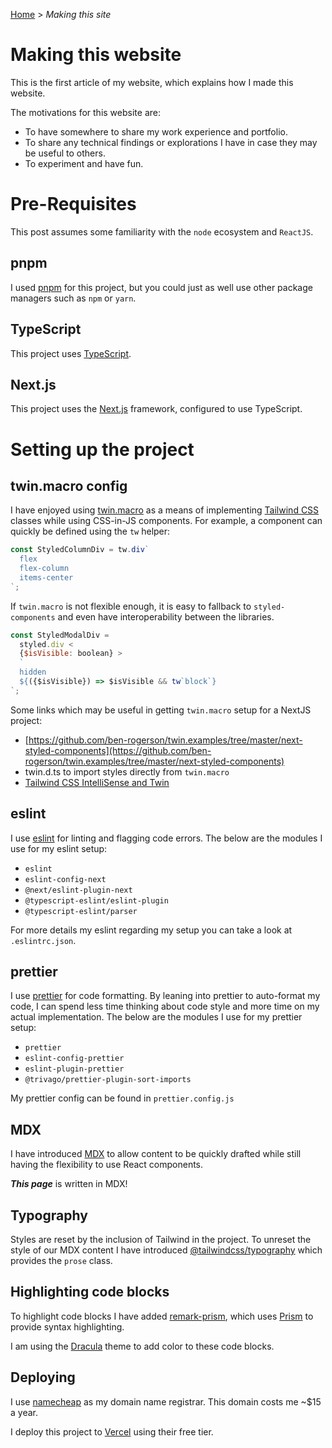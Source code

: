 
<Head title='Making this site' />

<MainColumn>
<Prose>

[Home](/) > _Making this site_

# Making this website

This is the first article of my website, which explains how I made this website.

The motivations for this website are:

- To have somewhere to share my work experience and portfolio.
- To share any technical findings or explorations I have in case they may be useful to others.
- To experiment and have fun.

# Pre-Requisites

This post assumes some familiarity with the `node` ecosystem and `ReactJS`.

## pnpm

I used [pnpm](https://pnpm.io/) for this project, but you could just as well use other package managers such as `npm` or `yarn`.

## TypeScript

This project uses [TypeScript](https://www.typescriptlang.org/).

## Next.js

This project uses the [Next.js](https://nextjs.org/) framework, configured to use TypeScript.

# Setting up the project

## twin.macro config

I have enjoyed using [twin.macro](https://github.com/ben-rogerson/twin.macro) as a means of implementing [Tailwind CSS](https://tailwindcss.com/) classes while using CSS-in-JS components. For example, a component can quickly be defined using the `tw` helper:

```js
const StyledColumnDiv = tw.div`
  flex
  flex-column
  items-center
`;
```

If `twin.macro` is not flexible enough, it is easy to fallback to `styled-components` and even have interoperability between the libraries.

```js
const StyledModalDiv =
  styled.div <
  {$isVisible: boolean} >
  `
  hidden
  ${({$isVisible}) => $isVisible && tw`block`}
`;
```

Some links which may be useful in getting `twin.macro` setup for a NextJS project:

- [https://github.com/ben-rogerson/twin.examples/tree/master/next-styled-components](https://github.com/ben-rogerson/twin.examples/tree/master/next-styled-components)
- twin.d.ts to import styles directly from `twin.macro`
- [Tailwind CSS IntelliSense and Twin](https://github.com/ben-rogerson/twin.macro/discussions/227)

## eslint

I use [eslint](https://eslint.org/) for linting and flagging code errors. The below are the modules I use for my eslint setup:

- `eslint`
- `eslint-config-next`
- `@next/eslint-plugin-next`
- `@typescript-eslint/eslint-plugin`
- `@typescript-eslint/parser`

For more details my eslint regarding my setup you can take a look at `.eslintrc.json`.

## prettier

I use [prettier](https://prettier.io/) for code formatting. By leaning into prettier to auto-format my code, I can spend less time thinking about code style and more time on my actual implementation. The below are the modules I use for my prettier setup:

- `prettier`
- `eslint-config-prettier`
- `eslint-plugin-prettier`
- `@trivago/prettier-plugin-sort-imports`

My prettier config can be found in `prettier.config.js`

## MDX

I have introduced [MDX](https://mdxjs.com/) to allow content to be quickly drafted while still having the flexibility to use React components.

_**This page**_ is written in MDX!

## Typography

Styles are reset by the inclusion of Tailwind in the project. To unreset the style of our MDX content I have introduced [@tailwindcss/typography](https://tailwindcss.com/docs/typography-plugin) which provides the `prose` class.

## Highlighting code blocks

To highlight code blocks I have added [remark-prism](https://github.com/sergioramos/remark-prism), which uses [Prism](https://prismjs.com/) to provide syntax highlighting.

I am using the [Dracula](https://draculatheme.com/prism) theme to add color to these code blocks.

## Deploying

I use [namecheap](https://www.namecheap.com/) as my domain name registrar. This domain costs me ~$15 a year.

I deploy this project to [Vercel](https://vercel.com) using their free tier.

</Prose>
</MainColumn>
